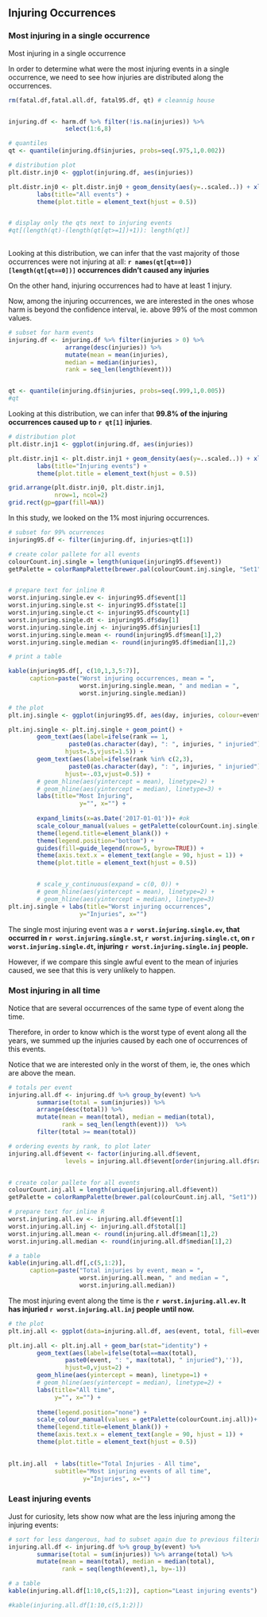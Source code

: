 ## Injuring Occurrences


### Most injuring in a single occurrence
Most injuring in a single occurrence


In order to determine what were the most injuring events in a single occurrence, we need to see how injuries are distributed along the occurrences.



```r
rm(fatal.df,fatal.all.df, fatal95.df, qt) # cleannig house


injuring.df <- harm.df %>% filter(!is.na(injuries)) %>%
                select(1:6,8)

# quantiles
qt <- quantile(injuring.df$injuries, probs=seq(.975,1,0.002))

# distribution plot
plt.distr.inj0 <- ggplot(injuring.df, aes(injuries))

plt.distr.inj0 <- plt.distr.inj0 + geom_density(aes(y=..scaled..)) + xlim(0,0.5) + 
        labs(title="All events") +
        theme(plot.title = element_text(hjust = 0.5))


# display only the qts next to injuring events
#qt[(length(qt)-(length(qt[qt>=1])+1)): length(qt)]
 
```

Looking at this distribution, we can infer that the vast majority of those occurrences were not injuring at all: **`r names(qt[qt==0])[length(qt[qt==0])]` occurrences didn't caused any injuries**

On the other hand, injuring occurrences had to have at least 1 injury.

Now, among the injuring occurrences, we are interested in the ones whose harm is beyond the confidence interval, ie. above 99% of the most common values. 

```r
# subset for harm events
injuring.df <- injuring.df %>% filter(injuries > 0) %>%
                arrange(desc(injuries)) %>%
                mutate(mean = mean(injuries), 
                median = median(injuries),
                rank = seq_len(length(event)))


qt <- quantile(injuring.df$injuries, probs=seq(.999,1,0.005))
#qt
```

Looking at this distribution, we can infer that **99.8% of the injuring occurrences caused up to `r qt[1]` injuries**.



```r


# distribution plot
plt.distr.inj1 <- ggplot(injuring.df, aes(injuries))

plt.distr.inj1 <- plt.distr.inj1 + geom_density(aes(y=..scaled..)) + xlim(0,(qt[1]/20)) + 
        labs(title="Injuring events") +
        theme(plot.title = element_text(hjust = 0.5))       

```


```r
grid.arrange(plt.distr.inj0, plt.distr.inj1,
             nrow=1, ncol=2)
grid.rect(gp=gpar(fill=NA))
```


In this study, we looked on the 1% most injuring occurrences. 





```r
# subset for 99% ocurrences
injuring95.df <- filter(injuring.df, injuries>qt[1])

# create color pallete for all events
colourCount.inj.single = length(unique(injuring95.df$event))
getPalette = colorRampPalette(brewer.pal(colourCount.inj.single, "Set1"))


# prepare text for inline R
worst.injuring.single.ev <- injuring95.df$event[1]
worst.injuring.single.st <- injuring95.df$state[1]
worst.injuring.single.ct <- injuring95.df$county[1]
worst.injuring.single.dt <- injuring95.df$day[1]
worst.injuring.single.inj <- injuring95.df$injuries[1]
worst.injuring.single.mean <- round(injuring95.df$mean[1],2)
worst.injuring.single.median <- round(injuring95.df$median[1],2)

# print a table

kable(injuring95.df[, c(10,1,3,5:7)], 
      caption=paste("Worst injuring occurrences, mean = ",
                    worst.injuring.single.mean, " and median = ",
                    worst.injuring.single.median))
```


```r
# the plot
plt.inj.single <- ggplot(injuring95.df, aes(day, injuries, colour=event))

plt.inj.single <- plt.inj.single + geom_point() +
        geom_text(aes(label=ifelse(rank == 1,
                 paste0(as.character(day), ": ", injuries, " injuried") ,""),
                hjust=.5,vjust=1.5)) +
        geom_text(aes(label=ifelse(rank %in% c(2,3),
                 paste0(as.character(day), ": ", injuries, " injuried") ,""),
                hjust=-.03,vjust=0.5)) +
        # geom_hline(aes(yintercept = mean), linetype=2) +
        # geom_hline(aes(yintercept = median), linetype=3) +
        labs(title="Most Injuring",
                    y="", x="") +
                
        expand_limits(x=as.Date('2017-01-01'))+ #ok
        scale_colour_manual(values = getPalette(colourCount.inj.single))+                
        theme(legend.title=element_blank()) +
        theme(legend.position="bottom") +
        guides(fill=guide_legend(nrow=5, byrow=TRUE)) +
        theme(axis.text.x = element_text(angle = 90, hjust = 1)) + 
        theme(plot.title = element_text(hjust = 0.5)) 


        # scale_y_continuous(expand = c(0, 0)) +
        # geom_hline(aes(yintercept = mean), linetype=2) +
        # geom_hline(aes(yintercept = median), linetype=3)
plt.inj.single + labs(title="Worst injuring occurrences",
                    y="Injuries", x="") 


```



The single most injuring event was a **`r worst.injuring.single.ev`, that occurred in `r worst.injuring.single.st`, `r worst.injuring.single.ct`, on `r worst.injuring.single.dt`, injuring `r worst.injuring.single.inj` people.**

However, if we compare this single awful event to the mean of injuries caused, we see that this is very unlikely to happen.



### Most injuring in all time

Notice that are several occurrences of the same type of event along the time. 

Therefore, in order to know which is the worst type of event along all the years, we summed up the injuries caused by each one of occurrences of this events. 

Notice that we are interested only in the worst of them, ie, the ones which are above the mean.



```r

# totals per event
injuring.all.df <- injuring.df %>% group_by(event) %>% 
        summarise(total = sum(injuries)) %>%
        arrange(desc(total)) %>% 
        mutate(mean = mean(total), median = median(total),
               rank = seq_len(length(event)))  %>%
        filter(total >= mean(total))

# ordering events by rank, to plot later
injuring.all.df$event <- factor(injuring.all.df$event,
                levels = injuring.all.df$event[order(injuring.all.df$rank)])


# create color pallete for all events
colourCount.inj.all = length(unique(injuring.all.df$event))
getPalette = colorRampPalette(brewer.pal(colourCount.inj.all, "Set1"))

# prepare text for inline R
worst.injuring.all.ev <- injuring.all.df$event[1]
worst.injuring.all.inj <- injuring.all.df$total[1]
worst.injuring.all.mean <- round(injuring.all.df$mean[1],2)
worst.injuring.all.median <- round(injuring.all.df$median[1],2)

# a table
kable(injuring.all.df[,c(5,1:2)],
      caption=paste("Total injuries by event, mean = ",
                    worst.injuring.all.mean, " and median = ",
                    worst.injuring.all.median))


```

The most injuring event along the time is the **`r worst.injuring.all.ev`. It has injuried `r worst.injuring.all.inj` people until now.**


```r

# the plot
plt.inj.all <- ggplot(data=injuring.all.df, aes(event, total, fill=event))

plt.inj.all <- plt.inj.all + geom_bar(stat="identity") +
        geom_text(aes(label=ifelse(total==max(total),
                paste0(event, ": ", max(total), " injuried"),'')),
                hjust=0,vjust=2) +
        geom_hline(aes(yintercept = mean), linetype=1) +
        # geom_hline(aes(yintercept = median), linetype=2) +
        labs(title="All time", 
             y="", x="") + 
                
        theme(legend.position="none") +        
        scale_colour_manual(values = getPalette(colourCount.inj.all))+                
        theme(legend.title=element_blank()) +
        theme(axis.text.x = element_text(angle = 90, hjust = 1)) + 
        theme(plot.title = element_text(hjust = 0.5))                 
                

plt.inj.all  + labs(title="Total Injuries - All time",
             subtitle="Most injuring events of all time",
                     y="Injuries", x="")

```

### Least injuring events



Just for curiosity, lets show now what are the less injuring among the injuring events:

```r

# sort for less dangerous, had to subset again due to previous filtering
injuring.all.df <- injuring.df %>% group_by(event) %>%
        summarise(total = sum(injuries)) %>% arrange(total) %>% 
        mutate(mean = mean(total), median = median(total),
               rank = seq(length(event),1, by=-1))

# a table
kable(injuring.all.df[1:10,c(5,1:2)], caption="Least injuring events")

#kable(injuring.all.df[1:10,c(5,1:2)])


```


